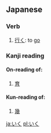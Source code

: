 ==Japanese==
===Verb===
{{ja-verb|h|rom=iku}}

# [[行く]]: to [[go]]

===Kanji reading===
{{ja-kanjireading|rom=iku}}

====On-reading of:====
#[[育]]
====Kun-reading of:====
#[[幾]]
[[ja:いく]]
[[pl:いく]]